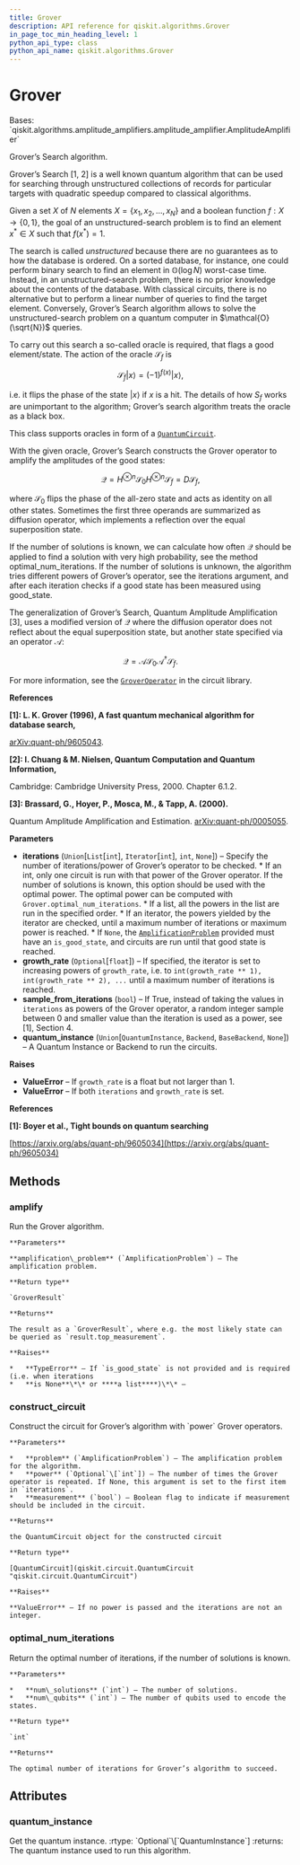 ```yaml
---
title: Grover
description: API reference for qiskit.algorithms.Grover
in_page_toc_min_heading_level: 1
python_api_type: class
python_api_name: qiskit.algorithms.Grover
---
```


# Grover

<Class id="qiskit.algorithms.Grover" github="https://github.com/qiskit/qiskit/tree/stable/0.20/qiskit/algorithms/amplitude_amplifiers/grover.py" signature="Grover(iterations=None, growth_rate=None, sample_from_iterations=False, quantum_instance=None)">
  Bases: `qiskit.algorithms.amplitude_amplifiers.amplitude_amplifier.AmplitudeAmplifier`

  Grover’s Search algorithm.

  Grover’s Search \[1, 2] is a well known quantum algorithm that can be used for searching through unstructured collections of records for particular targets with quadratic speedup compared to classical algorithms.

  Given a set $X$ of $N$ elements $X=\{x_1,x_2,\ldots,x_N\}$ and a boolean function $f : X \rightarrow \{0,1\}$, the goal of an unstructured-search problem is to find an element $x^* \in X$ such that $f(x^*)=1$.

  The search is called *unstructured* because there are no guarantees as to how the database is ordered. On a sorted database, for instance, one could perform binary search to find an element in $\mathbb{O}(\log N)$ worst-case time. Instead, in an unstructured-search problem, there is no prior knowledge about the contents of the database. With classical circuits, there is no alternative but to perform a linear number of queries to find the target element. Conversely, Grover’s Search algorithm allows to solve the unstructured-search problem on a quantum computer in $\mathcal{O}(\sqrt{N})$ queries.

  To carry out this search a so-called oracle is required, that flags a good element/state. The action of the oracle $\mathcal{S}_f$ is

  $$
  \mathcal{S}_f |x\rangle = (-1)^{f(x)} |x\rangle,
  $$

  i.e. it flips the phase of the state $|x\rangle$ if $x$ is a hit. The details of how $S_f$ works are unimportant to the algorithm; Grover’s search algorithm treats the oracle as a black box.

  This class supports oracles in form of a [`QuantumCircuit`](qiskit.circuit.QuantumCircuit "qiskit.circuit.QuantumCircuit").

  With the given oracle, Grover’s Search constructs the Grover operator to amplify the amplitudes of the good states:

  $$
  \mathcal{Q} = H^{\otimes n} \mathcal{S}_0 H^{\otimes n} \mathcal{S}_f
              = D \mathcal{S}_f,
  $$

  where $\mathcal{S}_0$ flips the phase of the all-zero state and acts as identity on all other states. Sometimes the first three operands are summarized as diffusion operator, which implements a reflection over the equal superposition state.

  If the number of solutions is known, we can calculate how often $\mathcal{Q}$ should be applied to find a solution with very high probability, see the method optimal\_num\_iterations. If the number of solutions is unknown, the algorithm tries different powers of Grover’s operator, see the iterations argument, and after each iteration checks if a good state has been measured using good\_state.

  The generalization of Grover’s Search, Quantum Amplitude Amplification \[3], uses a modified version of $\mathcal{Q}$ where the diffusion operator does not reflect about the equal superposition state, but another state specified via an operator $\mathcal{A}$:

  $$
  \mathcal{Q} = \mathcal{A} \mathcal{S}_0 \mathcal{A}^\dagger \mathcal{S}_f.
  $$

  For more information, see the [`GroverOperator`](qiskit.circuit.library.GroverOperator "qiskit.circuit.library.GroverOperator") in the circuit library.

  **References**

  **\[1]: L. K. Grover (1996), A fast quantum mechanical algorithm for database search,**

  [arXiv:quant-ph/9605043](https://arxiv.org/abs/quant-ph/9605043).

  **\[2]: I. Chuang & M. Nielsen, Quantum Computation and Quantum Information,**

  Cambridge: Cambridge University Press, 2000. Chapter 6.1.2.

  **\[3]: Brassard, G., Hoyer, P., Mosca, M., & Tapp, A. (2000).**

  Quantum Amplitude Amplification and Estimation. [arXiv:quant-ph/0005055](http://arxiv.org/abs/quant-ph/0005055).

  **Parameters**

  *   **iterations** (`Union`\[`List`\[`int`], `Iterator`\[`int`], `int`, `None`]) – Specify the number of iterations/power of Grover’s operator to be checked. \* If an int, only one circuit is run with that power of the Grover operator. If the number of solutions is known, this option should be used with the optimal power. The optimal power can be computed with `Grover.optimal_num_iterations`. \* If a list, all the powers in the list are run in the specified order. \* If an iterator, the powers yielded by the iterator are checked, until a maximum number of iterations or maximum power is reached. \* If `None`, the [`AmplificationProblem`](qiskit.algorithms.AmplificationProblem "qiskit.algorithms.AmplificationProblem") provided must have an `is_good_state`, and circuits are run until that good state is reached.
  *   **growth\_rate** (`Optional`\[`float`]) – If specified, the iterator is set to increasing powers of `growth_rate`, i.e. to `int(growth_rate ** 1), int(growth_rate ** 2), ...` until a maximum number of iterations is reached.
  *   **sample\_from\_iterations** (`bool`) – If True, instead of taking the values in `iterations` as powers of the Grover operator, a random integer sample between 0 and smaller value than the iteration is used as a power, see \[1], Section 4.
  *   **quantum\_instance** (`Union`\[`QuantumInstance`, `Backend`, `BaseBackend`, `None`]) – A Quantum Instance or Backend to run the circuits.

  **Raises**

  *   **ValueError** – If `growth_rate` is a float but not larger than 1.
  *   **ValueError** – If both `iterations` and `growth_rate` is set.

  **References**

  **\[1]: Boyer et al., Tight bounds on quantum searching**

  [https://arxiv.org/abs/quant-ph/9605034](https://arxiv.org/abs/quant-ph/9605034)

  ## Methods

  ### amplify

  <Function id="qiskit.algorithms.Grover.amplify" signature="Grover.amplify(amplification_problem)">
    Run the Grover algorithm.

    **Parameters**

    **amplification\_problem** (`AmplificationProblem`) – The amplification problem.

    **Return type**

    `GroverResult`

    **Returns**

    The result as a `GroverResult`, where e.g. the most likely state can be queried as `result.top_measurement`.

    **Raises**

    *   **TypeError** – If `is_good_state` is not provided and is required (i.e. when iterations
    *   **is None**\*\* or ****a list****)\*\* –
  </Function>

  ### construct\_circuit

  <Function id="qiskit.algorithms.Grover.construct_circuit" signature="Grover.construct_circuit(problem, power=None, measurement=False)">
    Construct the circuit for Grover’s algorithm with `power` Grover operators.

    **Parameters**

    *   **problem** (`AmplificationProblem`) – The amplification problem for the algorithm.
    *   **power** (`Optional`\[`int`]) – The number of times the Grover operator is repeated. If None, this argument is set to the first item in `iterations`.
    *   **measurement** (`bool`) – Boolean flag to indicate if measurement should be included in the circuit.

    **Returns**

    the QuantumCircuit object for the constructed circuit

    **Return type**

    [QuantumCircuit](qiskit.circuit.QuantumCircuit "qiskit.circuit.QuantumCircuit")

    **Raises**

    **ValueError** – If no power is passed and the iterations are not an integer.
  </Function>

  ### optimal\_num\_iterations

  <Function id="qiskit.algorithms.Grover.optimal_num_iterations" signature="static Grover.optimal_num_iterations(num_solutions, num_qubits)">
    Return the optimal number of iterations, if the number of solutions is known.

    **Parameters**

    *   **num\_solutions** (`int`) – The number of solutions.
    *   **num\_qubits** (`int`) – The number of qubits used to encode the states.

    **Return type**

    `int`

    **Returns**

    The optimal number of iterations for Grover’s algorithm to succeed.
  </Function>

  ## Attributes

  ### quantum\_instance

  <Attribute id="qiskit.algorithms.Grover.quantum_instance" name="quantum_instance">
    Get the quantum instance. :rtype: `Optional`\[`QuantumInstance`] :returns: The quantum instance used to run this algorithm.
  </Attribute>
</Class>

